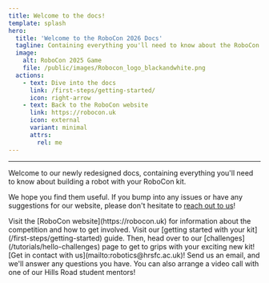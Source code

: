 ```yaml
---
title: Welcome to the docs!
template: splash
hero:
  title: 'Welcome to the RoboCon 2026 Docs'
  tagline: Containing everything you'll need to know about the RoboCon kit!
  image:
    alt: RoboCon 2025 Game
    file: /public/images/Robocon_logo_blackandwhite.png
  actions:
    - text: Dive into the docs
      link: /first-steps/getting-started/
      icon: right-arrow
    - text: Back to the RoboCon website
      link: https://robocon.uk
      icon: external
      variant: minimal
      attrs:
        rel: me
---
```

---
 

<p>Welcome to our newly redesigned docs, containing everything you'll need to know about building a robot with your RoboCon kit.</p>
<p>We hope you find them useful. If you bump into any issues or have any suggestions for our website, please don't hesitate to <a href="mailto:robotics@hrsfc.ac.uk">reach out to us</a>!</p>

<CardGrid stagger>
	<Card title="Not looking for the docs?" icon="information">
		Visit the [RoboCon website](https://robocon.uk) for information about the competition and how to get involved.
	</Card>
	<Card title="Just getting started?" icon="rocket">
		Visit our [getting started with your kit](/first-steps/getting-started) guide. Then, head over to our [challenges](/tutorials/hello-challenges) page to get to grips with your exciting new kit!
	</Card>
	<Card title="Still stuck?" icon="puzzle">
		[Get in contact with us](mailto:robotics@hrsfc.ac.uk)! Send us an email, and we'll answer any questions you have. You can also arrange a video call with one of our Hills Road student mentors!
	</Card>
</CardGrid>
